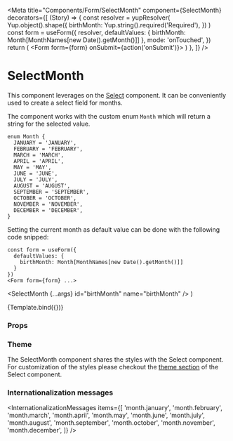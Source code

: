 
<Meta
  title="Components/Form/SelectMonth"
  component={SelectMonth}
  decorators={[
    (Story) => {
      const resolver = yupResolver(
        Yup.object().shape({
          birthMonth: Yup.string().required('Required'),
        })
      )
      const form = useForm({
        resolver,
        defaultValues: { birthMonth: Month[MonthNames[new Date().getMonth()]] },
        mode: 'onTouched',
      })
      return (
        <Form form={form} onSubmit={action('onSubmit')}>
          <Story />
        </Form>
      )
    },
  ]}
/>

# SelectMonth

This component leverages on the [Select](/docs/components-form-select--default-story) component. It can be conveniently used to create a select field for months.

The component works with the custom enum `Month` which will return a string for the selected value.

```
enum Month {
  JANUARY = 'JANUARY',
  FEBRUARY = 'FEBRUARY',
  MARCH = 'MARCH',
  APRIL = 'APRIL',
  MAY = 'MAY',
  JUNE = 'JUNE',
  JULY = 'JULY',
  AUGUST = 'AUGUST',
  SEPTEMBER = 'SEPTEMBER',
  OCTOBER = 'OCTOBER',
  NOVEMBER = 'NOVEMBER',
  DECEMBER = 'DECEMBER',
}
```

Setting the current month as default value can be done with the following code snipped:

```
const form = useForm({
  defaultValues: {
    birthMonth: Month[MonthNames[new Date().getMonth()]]
  }
})
<Form form={form} ...>
```

  <SelectMonth {...args} id="birthMonth" name="birthMonth" />
)

<Canvas>
  <Story
    name="Default"
    args={{
      label: 'Month of birth',
      mode: Mode.light,
    }}
  >
    {Template.bind({})}
  </Story>
</Canvas>

### Props

<ArgsTable story="Default" />

### Theme

The SelectMonth component shares the styles with the Select component.
For customization of the styles please checkout the [theme section](/docs/components-form-select--default-story#theme) of the Select component.

### Internationalization messages

<InternationalizationMessages
  items={[
    'month.january',
    'month.february',
    'month.march',
    'month.april',
    'month.may',
    'month.june',
    'month.july',
    'month.august',
    'month.september',
    'month.october',
    'month.november',
    'month.december',
  ]}
/>
